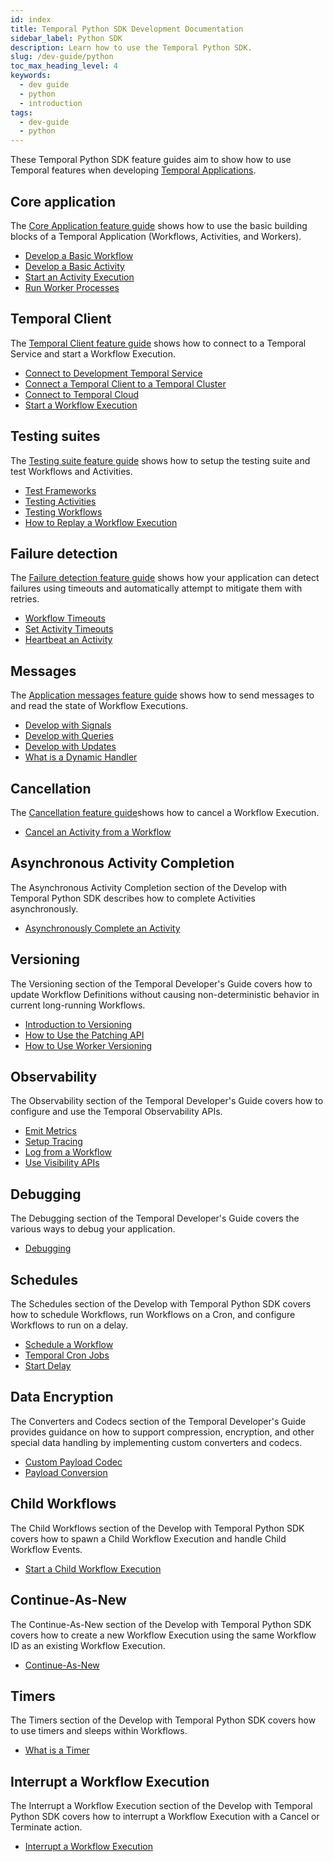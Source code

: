 ```yaml
---
id: index
title: Temporal Python SDK Development Documentation
sidebar_label: Python SDK
description: Learn how to use the Temporal Python SDK.
slug: /dev-guide/python
toc_max_heading_level: 4
keywords:
  - dev guide
  - python
  - introduction
tags:
  - dev-guide
  - python
---
```


These Temporal Python SDK feature guides aim to show how to use Temporal features when developing [Temporal Applications](/temporal#temporal-application).

## Core application

The [Core Application feature guide](/develop/python/core-application) shows how to use the basic building blocks of a Temporal Application (Workflows, Activities, and Workers).

- [Develop a Basic Workflow](/develop/python/core-application#develop-workflows)
- [Develop a Basic Activity](/develop/python/core-application#develop-activities)
- [Start an Activity Execution](/develop/python/core-application#activity-execution)
- [Run Worker Processes](/develop/python/core-application#run-a-dev-worker)

## Temporal Client

The [Temporal Client feature guide](/develop/python/temporal-client) shows how to connect to a Temporal Service and start a Workflow Execution.

- [Connect to Development Temporal Service](/develop/python/temporal-clients#connect-to-development-service)
- [Connect a Temporal Client to a Temporal Cluster](/develop/python/temporal-clients#connect-to-a-dev-cluster)
- [Connect to Temporal Cloud](/develop/python/temporal-clients#connect-to-temporal-cloud)
- [Start a Workflow Execution](/develop/python/temporal-clients#start-workflow-execution)

## Testing suites

The [Testing suite feature guide](/develop/python/testing-suite) shows how to setup the testing suite and test Workflows and Activities.

- [Test Frameworks](/develop/python/test-suites#test-frameworks)
- [Testing Activities](/develop/python/test-suites#test-activities)
- [Testing Workflows](/develop/python/test-suites#test-workflows)
- [How to Replay a Workflow Execution](/develop/python/test-suites#replay)

## Failure detection

The [Failure detection feature guide](/develop/python/failure-detection) shows how your application can detect failures using timeouts and automatically attempt to mitigate them with retries.

- [Workflow Timeouts](/develop/python/failure-detection#workflow-timeouts)
- [Set Activity Timeouts](/develop/python/failure-detection#activity-timeouts)
- [Heartbeat an Activity](/develop/python/failure-detection#activity-heartbeats)

## Messages

The [Application messages feature guide](/develop/python/messages) shows how to send messages to and read the state of Workflow Executions.

- [Develop with Signals](/develop/python/messages#signals)
- [Develop with Queries](/develop/python/messages#queries)
- [Develop with Updates](/develop/python/messages#updates)
- [What is a Dynamic Handler](/develop/python/messages#dynamic-handler)

## Cancellation

The [Cancellation feature guide](/develop/python/cancellation)shows how to cancel a Workflow Execution.

- [Cancel an Activity from a Workflow](/develop/python/cancellation#cancel-an-activity)

## Asynchronous Activity Completion

The Asynchronous Activity Completion section of the Develop with Temporal Python SDK describes how to complete Activities asynchronously.

- [Asynchronously Complete an Activity](/develop/python/asynchronous-activity-completion#asynchronously-complete-an-activity)

## Versioning

The Versioning section of the Temporal Developer's Guide covers how to update Workflow Definitions without causing non-deterministic behavior in current long-running Workflows.

- [Introduction to Versioning](/develop/python/versioning#introduction-to-versioning)
- [How to Use the Patching API](/develop/python/versioning#python-sdk-patching-api)
- [How to Use Worker Versioning](/develop/python/versioning#worker-versioning)

## Observability

The Observability section of the Temporal Developer's Guide covers how to configure and use the Temporal Observability APIs.

- [Emit Metrics](/develop/python/observability#metrics)
- [Setup Tracing](/develop/python/observability#tracing)
- [Log from a Workflow](/develop/python/observability#logging)
- [Use Visibility APIs](/develop/python/observability#visibility)

## Debugging

The Debugging section of the Temporal Developer's Guide covers the various ways to debug your application.

- [Debugging](/develop/python/debugging#debug)

## Schedules

The Schedules section of the Develop with Temporal Python SDK covers how to schedule Workflows, run Workflows on a Cron, and configure Workflows to run on a delay.

- [Schedule a Workflow](/develop/python/schedules#schedule-a-workflow)
- [Temporal Cron Jobs](/develop/python/schedules#temporal-cron-jobs)
- [Start Delay](/develop/python/schedules#start-delay)

## Data Encryption

The Converters and Codecs section of the Temporal Developer's Guide provides guidance on how to support compression, encryption, and other special data handling by implementing custom converters and codecs.

- [Custom Payload Codec](/develop/python/data-encryption#custom-payload-codec)
- [Payload Conversion](/develop/python/data-encryption#payload-conversion)

## Child Workflows

The Child Workflows section of the Develop with Temporal Python SDK covers how to spawn a Child Workflow Execution and handle Child Workflow Events.

- [Start a Child Workflow Execution](/develop/python/child-workflows)

## Continue-As-New

The Continue-As-New section of the Develop with Temporal Python SDK covers how to create a new Workflow Execution using the same Workflow ID as an existing Workflow Execution.

- [Continue-As-New](/develop/python/continue-as-new)

## Timers

The Timers section of the Develop with Temporal Python SDK covers how to use timers and sleeps within Workflows.

- [What is a Timer](/develop/python/timers)

## Interrupt a Workflow Execution

The Interrupt a Workflow Execution section of the Develop with Temporal Python SDK covers how to interrupt a Workflow Execution with a Cancel or Terminate action.

- [Interrupt a Workflow Execution](/develop/python/interrupt-a-workflow-execution)